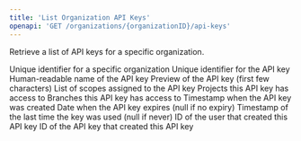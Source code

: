 ```yaml
---
title: 'List Organization API Keys'
openapi: 'GET /organizations/{organizationID}/api-keys'
---
```


Retrieve a list of API keys for a specific organization.

<ParamField path="organizationID" type="string" required>
  Unique identifier for a specific organization
</ParamField>

<ResponseField name="keys" type="array">
  <Expandable title="API Key Preview Object">
    <ResponseField name="id" type="string">
      Unique identifier for the API key
    </ResponseField>
    <ResponseField name="name" type="string">
      Human-readable name of the API key
    </ResponseField>
    <ResponseField name="preview" type="string">
      Preview of the API key (first few characters)
    </ResponseField>
    <ResponseField name="scopes" type="array">
      List of scopes assigned to the API key
    </ResponseField>
    <ResponseField name="projects" type="array">
      Projects this API key has access to
    </ResponseField>
    <ResponseField name="branches" type="array">
      Branches this API key has access to
    </ResponseField>
    <ResponseField name="created_at" type="string" format="date-time">
      Timestamp when the API key was created
    </ResponseField>
    <ResponseField name="expiry" type="string" format="date-time" nullable>
      Date when the API key expires (null if no expiry)
    </ResponseField>
    <ResponseField name="last_used" type="string" format="date-time" nullable>
      Timestamp of the last time the key was used (null if never)
    </ResponseField>
    <ResponseField name="created_by" type="string" nullable>
      ID of the user that created this API key
    </ResponseField>
    <ResponseField name="created_by_key" type="string" nullable>
      ID of the API key that created this API key
    </ResponseField>
  </Expandable>
</ResponseField>

